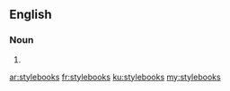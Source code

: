 ==English==

===Noun===
{{head|en|noun plural form}}

# {{plural of|stylebook|lang=en}}

[[ar:stylebooks]]
[[fr:stylebooks]]
[[ku:stylebooks]]
[[my:stylebooks]]